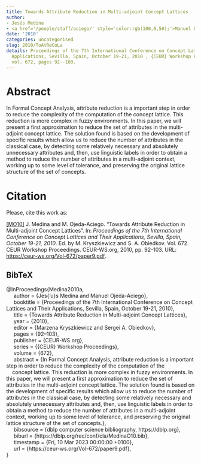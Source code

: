 ```yaml
---
title: Towards Attribute Reduction in Multi-adjoint Concept Lattices
author:
- Jesús Medina
- <a href='/people/staff/aciego/' style='color:rgb(100,0,50);'>Manuel Ojeda-Aciego</a>
date: '2010'
categories: uncategorised
slug: 2010/ToAtReCoLa
details: Proceedings of the 7th International Conference on Concept Lattices and Their
  Applications, Sevilla, Spain, October 19-21, 2010 , {CEUR} Workshop Proceedings
  vol. 672, pages 92--103.
---
```




# Abstract


In Formal Concept Analysis, attribute reduction is a important step in order to reduce the complexity of the computation of the
concept lattice. This reduction is more complex in fuzzy environments. In this paper, we will present a first approximation to reduce the set of attributes in the multi-adjoint concept lattice. The solution found is based on the development of specific results which allow us to reduce the number of attributes in the classical case, by detecting some relatively necessary and absolutely unnecessary attributes and, then, use linguistic labels in order to obtain a method to reduce the number of attributes in a multi-adjoint context, working up to some level of tolerance, and preserving the original lattice structure of the set of concepts.








# Citation
Please, cite this work as:


<a name=bib-Medina2010a></a>[[MO10]](#cite-Medina2010a) J. Medina and M. Ojeda-Aciego. “Towards Attribute Reduction in Multi-adjoint Concept Lattices”. In: _Proceedings of the 7th International Conference on Concept Lattices and Their Applications, Sevilla, Spain, October 19-21, 2010_. Ed. by M. Kryszkiewicz and S. A. Obiedkov. Vol. 672. CEUR Workshop Proceedings. CEUR-WS.org, 2010, pp. 92-103. URL: [https://ceur-ws.org/Vol-672/paper9.pdf](https://ceur-ws.org/Vol-672/paper9.pdf).

::: {.callout-note appearance="minimal" collapse=true}

## BibTeX

@InProceedings{Medina2010a,<br>&nbsp;&nbsp;&nbsp;&nbsp;  author = {Jes{\a'u}s Medina and Manuel Ojeda-Aciego},<br>&nbsp;&nbsp;&nbsp;&nbsp;  booktitle = {Proceedings of the 7th International Conference on Concept Lattices and Their Applications, Sevilla, Spain, October 19-21, 2010},<br>&nbsp;&nbsp;&nbsp;&nbsp;  title = {Towards Attribute Reduction in Multi-adjoint Concept Lattices},<br>&nbsp;&nbsp;&nbsp;&nbsp;  year = {2010},<br>&nbsp;&nbsp;&nbsp;&nbsp;  editor = {Marzena Kryszkiewicz and Sergei A. Obiedkov},<br>&nbsp;&nbsp;&nbsp;&nbsp;  pages = {92--103},<br>&nbsp;&nbsp;&nbsp;&nbsp;  publisher = {CEUR-WS.org},<br>&nbsp;&nbsp;&nbsp;&nbsp;  series = {{CEUR} Workshop Proceedings},<br>&nbsp;&nbsp;&nbsp;&nbsp;  volume = {672},<br>&nbsp;&nbsp;&nbsp;&nbsp;  abstract = {In Formal Concept Analysis, attribute reduction is a important step in order to reduce the complexity of the computation of the<br>&nbsp;&nbsp;&nbsp;&nbsp;concept lattice. This reduction is more complex in fuzzy environments. In this paper, we will present a first approximation to reduce the set of attributes in the multi-adjoint concept lattice. The solution found is based on the development of specific results which allow us to reduce the number of attributes in the classical case, by detecting some relatively necessary and absolutely unnecessary attributes and, then, use linguistic labels in order to obtain a method to reduce the number of attributes in a multi-adjoint context, working up to some level of tolerance, and preserving the original lattice structure of the set of concepts.},<br>&nbsp;&nbsp;&nbsp;&nbsp;  bibsource = {dblp computer science bibliography, https://dblp.org},<br>&nbsp;&nbsp;&nbsp;&nbsp;  biburl = {https://dblp.org/rec/conf/cla/MedinaO10.bib},<br>&nbsp;&nbsp;&nbsp;&nbsp;  timestamp = {Fri, 10 Mar 2023 00:00:00 +0100},<br>&nbsp;&nbsp;&nbsp;&nbsp;  url = {https://ceur-ws.org/Vol-672/paper9.pdf},<br>}

:::









